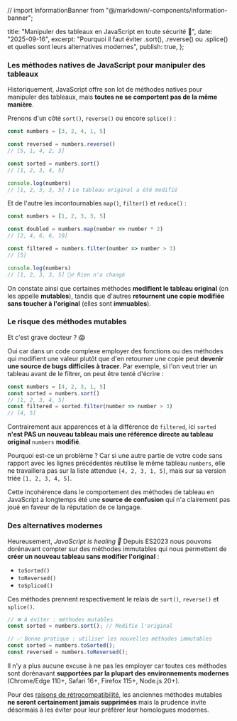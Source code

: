 // import InformationBanner from "@/markdown/-components/information-banner";

  title: "Manipuler des tableaux en JavaScript en toute sécurité 🧮",
  date: "2025-09-16",
  excerpt:
    "Pourquoi il faut éviter .sort(), .reverse() ou .splice() et quelles sont leurs alternatives modernes",
  publish: true,
};

### Les méthodes natives de JavaScript pour manipuler des tableaux

Historiquement, JavaScript offre son lot de méthodes natives pour manipuler des tableaux, mais **toutes ne se comportent pas de la même manière**.

Prenons d'un côté `sort()`, `reverse()` ou encore `splice()` :

```js
const numbers = [3, 2, 4, 1, 5]

const reversed = numbers.reverse()
// [5, 1, 4, 2, 3]

const sorted = numbers.sort()
// [1, 2, 3, 4, 5]

console.log(numbers)
// [1, 2, 3, 3, 5] ❗ Le tableau original a été modifié
```

Et de l'autre les incontournables `map()`, `filter()` et `reduce()` : 

```js
const numbers = [1, 2, 3, 3, 5]

const doubled = numbers.map(number => number * 2)
// [2, 4, 6, 6, 10]

const filtered = numbers.filter(number => number > 3)
// [5]

console.log(numbers)
// [1, 2, 3, 3, 5] 🧘‍♂️ Rien n'a changé
```

On constate ainsi que certaines méthodes **modifient le tableau original** (on les appelle **mutables**), tandis que d'autres **retournent une copie modifiée sans toucher à l'original** (elles sont **immuables**).    

### Le risque des méthodes mutables

Et c'est grave docteur ? 😱

Oui car dans un code complexe employer des fonctions ou des méthodes qui modifient une valeur plutôt que d'en retourner une copie peut **devenir une source de bugs difficiles à tracer**. Par exemple, si l'on veut trier un tableau avant de le filtrer, on peut être tenté d'écrire :  

```js
const numbers = [4, 2, 3, 1, 5]
const sorted = numbers.sort()
// [1, 2, 3, 4, 5]
const filtered = sorted.filter(number => number > 3)
// [4, 5]
```
Contrairement aux apparences et à la différence de `filtered`, ici `sorted` **n'est PAS un nouveau tableau mais une référence directe au tableau original** `numbers` **modifié**. 

Pourquoi est-ce un problème ? Car si une autre partie de votre code sans rapport avec les lignes précédentes réutilise le même tableau `numbers`, elle ne travaillera pas sur la liste attendue `[4, 2, 3, 1, 5]`, mais sur sa version triée `[1, 2, 3, 4, 5]`.

Cette incohérence dans le comportement des méthodes de tableau en JavaScript a longtemps été une **source de confusion** qui n'a clairement pas joué en faveur de la réputation de ce langage. 

### Des alternatives modernes

Heureusement, _JavaScript is healing 🌈_ Depuis ES2023 nous pouvons dorénavant compter sur des méthodes immutables qui nous permettent de **créer un nouveau tableau sans modifier l'original** :

- `toSorted()`
- `toReversed()`
- `toSpliced()`

Ces méthodes prennent respectivement le relais de `sort()`, `reverse()` et `splice()`. 

```js
// ❌ À éviter : méthodes mutables
const sorted = numbers.sort(); // Modifie l'original

// ✅ Bonne pratique : utiliser les nouvelles méthodes immutables
const sorted = numbers.toSorted();
const reversed = numbers.toReversed();
```

Il n'y a plus aucune excuse à ne pas les employer car toutes ces méthodes sont dorénavant **supportées par la plupart des environnements modernes** (Chrome/Edge 110+, Safari 16+, Firefox 115+, Node.js 20+).

Pour des [raisons de rétrocompatibilité](https://github.com/getify/You-Dont-Know-JS/blob/2nd-ed/get-started/ch1.md#backwards--forwards), les anciennes méthodes mutables **ne seront certainement jamais supprimées** mais la prudence invite désormais à les éviter pour leur préférer leur homologues modernes.